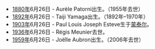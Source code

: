 *[[1880年|1880年]]6月26日 - Aurèle Patorni出生。（1955年去世）
*[[1892年|1892年]]6月26日 - Taiji Yamaga出生。（1892年–1970年）
*[[1903年|1903年]]6月26日 - Paul Louis Joseph Esteve生于[[蒙泰尔_(埃罗省)|蒙泰尔]]。
*[[1936年|1936年]]6月26日 - Régis Meunier去世。
*[[1959年|1959年]]6月26日 - Joëlle Aubron出生。（2006年去世）